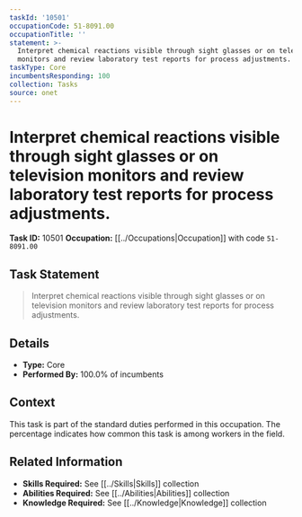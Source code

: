 ```yaml
---
taskId: '10501'
occupationCode: 51-8091.00
occupationTitle: ''
statement: >-
  Interpret chemical reactions visible through sight glasses or on television
  monitors and review laboratory test reports for process adjustments.
taskType: Core
incumbentsResponding: 100
collection: Tasks
source: onet
---
```

# Interpret chemical reactions visible through sight glasses or on television monitors and review laboratory test reports for process adjustments.

**Task ID:** 10501
**Occupation:** [[../Occupations|Occupation]] with code `51-8091.00`

## Task Statement

> Interpret chemical reactions visible through sight glasses or on television monitors and review laboratory test reports for process adjustments.

## Details

- **Type:** Core
- **Performed By:** 100.0% of incumbents

## Context

This task is part of the standard duties performed in this occupation. The percentage indicates how common this task is among workers in the field.

## Related Information

- **Skills Required:** See [[../Skills|Skills]] collection
- **Abilities Required:** See [[../Abilities|Abilities]] collection
- **Knowledge Required:** See [[../Knowledge|Knowledge]] collection
